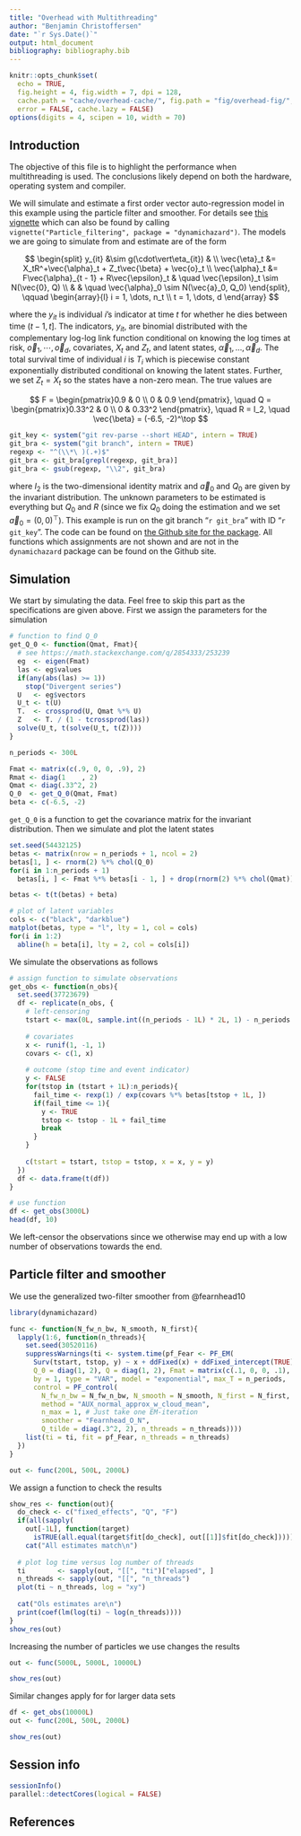 ```yaml
---
title: "Overhead with Multithreading"
author: "Benjamin Christoffersen"
date: "`r Sys.Date()`"
output: html_document
bibliography: bibliography.bib
---
```


```r
knitr::opts_chunk$set(
  echo = TRUE, 
  fig.height = 4, fig.width = 7, dpi = 128,
  cache.path = "cache/overhead-cache/", fig.path = "fig/overhead-fig/", 
  error = FALSE, cache.lazy = FALSE)
options(digits = 4, scipen = 10, width = 70)
```


## Introduction

The objective of this file is to highlight the performance when multithreading is used. 
The conclusions likely depend on both the hardware, operating system and 
compiler. 

We will simulate and estimate a first order vector auto-regression model in 
this example using the particle filter and smoother. For details see 
[this vignette](../vignettes/Particle_filtering.pdf) which can also be found by 
calling `vignette("Particle_filtering", package = "dynamichazard")`. The models 
we are going to simulate from and estimate are of the form 

$$
\begin{split}
 	y_{it} &\sim g(\cdot\vert\eta_{it}) &  \\
 	\vec{\eta}_t &= X_tR^+\vec{\alpha}_t + Z_t\vec{\beta} +  \vec{o}_t \\
 	\vec{\alpha}_t &= F\vec{\alpha}_{t - 1} + R\vec{\epsilon}_t &
 		\quad \vec{\epsilon}_t \sim N(\vec{0}, Q) \\
	& &	\quad \vec{\alpha}_0 \sim N(\vec{a}_0, Q_0)
\end{split}, \qquad
\begin{array}{l} i = 1, \dots, n_t \\ t = 1, \dots, d \end{array}
$$

where the $y_{it}$ is individual $i$'s indicator at time $t$ for whether he dies 
between time $(t - 1, t]$. The indicators, $y_{it}$, 
are binomial distributed with the complementary log-log link function conditional on 
knowing the log times at risk, $\vec{o}_1,\cdots,\vec{o}_d$, covariates, $X_t$ and $Z_t$, and latent states, $\vec{\alpha}_1,\dots,\vec{\alpha}_d$. 
The total survival time of individual $i$ is $T_i$ which is 
piecewise constant exponentially distributed
conditional on knowing the latent states. Further, we set $Z_t = X_t$ so the 
states have a non-zero mean. The true values are 

$$
F = \begin{pmatrix}0.9 & 0 \\ 0 & 0.9 \end{pmatrix}, \quad
Q = \begin{pmatrix}0.33^2 & 0 \\ 0 & 0.33^2 \end{pmatrix}, \quad
R = I_2, \quad 
\vec{\beta} = (-6.5, -2)^\top
$$

```r
git_key <- system("git rev-parse --short HEAD", intern = TRUE)
git_bra <- system("git branch", intern = TRUE)
regexp <- "^(\\*\ )(.+)$"
git_bra <- git_bra[grepl(regexp, git_bra)]
git_bra <- gsub(regexp, "\\2", git_bra)
```

where $I_2$ is the two-dimensional identity matrix and 
$\vec{a}_0$ and $Q_0$ are given by the invariant distribution. The unknown 
parameters to be estimated is everything but $Q_0$ and $R$ (since we fix $Q_0$ doing the estimation and we set $\vec{a}_0 = (0, 0)^\top$). This 
example is run on the git branch "`r git_bra`" with ID "`r git_key`". The code
can be found on 
[the Github site for the package](../examples).
All functions which assignments are not shown and are not in the 
`dynamichazard` package can be found on the Github site.

## Simulation

We start by simulating the data. Feel free to skip this part as the specifications 
are given above. First we assign the parameters for the simulation

```r
# function to find Q_0
get_Q_0 <- function(Qmat, Fmat){
  # see https://math.stackexchange.com/q/2854333/253239
  eg  <- eigen(Fmat)
  las <- eg$values
  if(any(abs(las) >= 1))
    stop("Divergent series")
  U   <- eg$vectors
  U_t <- t(U)
  T.  <- crossprod(U, Qmat %*% U)
  Z   <- T. / (1 - tcrossprod(las))
  solve(U_t, t(solve(U_t, t(Z))))
}
```

```r
n_periods <- 300L

Fmat <- matrix(c(.9, 0, 0, .9), 2)
Rmat <- diag(1    , 2)
Qmat <- diag(.33^2, 2)
Q_0  <- get_Q_0(Qmat, Fmat)
beta <- c(-6.5, -2)
```

`get_Q_0` is a function to get the covariance matrix for the invariant distribution.
Then we simulate and plot the latent states

```r
set.seed(54432125)
betas <- matrix(nrow = n_periods + 1, ncol = 2)
betas[1, ] <- rnorm(2) %*% chol(Q_0)
for(i in 1:n_periods + 1)
  betas[i, ] <- Fmat %*% betas[i - 1, ] + drop(rnorm(2) %*% chol(Qmat))

betas <- t(t(betas) + beta)

# plot of latent variables
cols <- c("black", "darkblue")
matplot(betas, type = "l", lty = 1, col = cols)
for(i in 1:2)
  abline(h = beta[i], lty = 2, col = cols[i])
```

We simulate the observations as follows

```r
# assign function to simulate observations
get_obs <- function(n_obs){
  set.seed(37723679)
  df <- replicate(n_obs, {
    # left-censoring
    tstart <- max(0L, sample.int((n_periods - 1L) * 2L, 1) - n_periods + 1L)
  
    # covariates
    x <- runif(1, -1, 1)
    covars <- c(1, x)
  
    # outcome (stop time and event indicator)
    y <- FALSE
    for(tstop in (tstart + 1L):n_periods){
      fail_time <- rexp(1) / exp(covars %*% betas[tstop + 1L, ])
      if(fail_time <= 1){
        y <- TRUE
        tstop <- tstop - 1L + fail_time
        break
      }
    }
  
    c(tstart = tstart, tstop = tstop, x = x, y = y)
  })
  df <- data.frame(t(df))
}

# use function
df <- get_obs(3000L)
head(df, 10)
```

We left-censor the observations since we otherwise may end up with a low number
of observations towards the end.

## Particle filter and smoother

We use the generalized two-filter smoother from @fearnhead10

```r
library(dynamichazard)
```

```r
func <- function(N_fw_n_bw, N_smooth, N_first){
  lapply(1:6, function(n_threads){
    set.seed(30520116)
    suppressWarnings(ti <- system.time(pf_Fear <- PF_EM(
      Surv(tstart, tstop, y) ~ x + ddFixed(x) + ddFixed_intercept(TRUE), df,
      Q_0 = diag(1, 2), Q = diag(1, 2), Fmat = matrix(c(.1, 0, 0, .1), 2), 
      by = 1, type = "VAR", model = "exponential", max_T = n_periods,
      control = PF_control(
        N_fw_n_bw = N_fw_n_bw, N_smooth = N_smooth, N_first = N_first,
        method = "AUX_normal_approx_w_cloud_mean",
        n_max = 1, # Just take one EM-iteration
        smoother = "Fearnhead_O_N",
        Q_tilde = diag(.3^2, 2), n_threads = n_threads))))
    list(ti = ti, fit = pf_Fear, n_threads = n_threads)
  })
}
```

<!-- 
  knitr::opts_knit$set(output.dir = ".")
  knitr::load_cache("few_part", "out", path = "examples/cache/overhead-cache/") 
-->

```r
out <- func(200L, 500L, 2000L)
```

We assign a function to check the results

```r
show_res <- function(out){
  do_check <- c("fixed_effects", "Q", "F")
  if(all(sapply(
    out[-1L], function(target)
      isTRUE(all.equal(target$fit[do_check], out[[1]]$fit[do_check])))))
    cat("All estimates match\n")
  
  # plot log time versus log number of threads
  ti        <- sapply(out, "[[", "ti")["elapsed", ]
  n_threads <- sapply(out, "[[", "n_threads")
  plot(ti ~ n_threads, log = "xy")
  
  cat("Ols estimates are\n")
  print(coef(lm(log(ti) ~ log(n_threads))))
}
show_res(out)
```

Increasing the number of particles we use changes the results

```r
out <- func(5000L, 5000L, 10000L)
```

```r
show_res(out)
```

Similar changes apply for for larger data sets

```r
df <- get_obs(10000L)
out <- func(200L, 500L, 2000L)
```

```r
show_res(out)
```

## Session info

```r
sessionInfo()
parallel::detectCores(logical = FALSE)
```

## References
